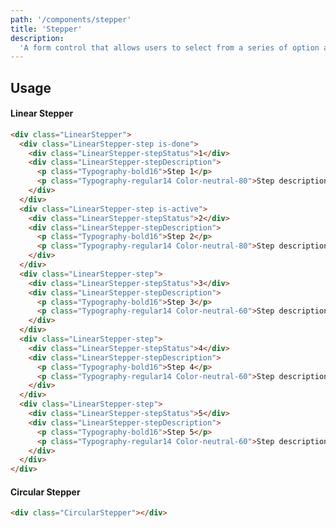 ```yaml
---
path: '/components/stepper'
title: 'Stepper'
description:
  'A form control that allows users to select from a series of option available in a dropdown.'
---
```


## Usage

#### Linear Stepper

```html preview=true size=compact
<div class="LinearStepper">
  <div class="LinearStepper-step is-done">
    <div class="LinearStepper-stepStatus">1</div>
    <div class="LinearStepper-stepDescription">
      <p class="Typography-bold16">Step 1</p>
      <p class="Typography-regular14 Color-neutral-80">Step description</p>
    </div>
  </div>
  <div class="LinearStepper-step is-active">
    <div class="LinearStepper-stepStatus">2</div>
    <div class="LinearStepper-stepDescription">
      <p class="Typography-bold16">Step 2</p>
      <p class="Typography-regular14 Color-neutral-80">Step description</p>
    </div>
  </div>
  <div class="LinearStepper-step">
    <div class="LinearStepper-stepStatus">3</div>
    <div class="LinearStepper-stepDescription">
      <p class="Typography-bold16">Step 3</p>
      <p class="Typography-regular14 Color-neutral-60">Step description</p>
    </div>
  </div>
  <div class="LinearStepper-step">
    <div class="LinearStepper-stepStatus">4</div>
    <div class="LinearStepper-stepDescription">
      <p class="Typography-bold16">Step 4</p>
      <p class="Typography-regular14 Color-neutral-60">Step description</p>
    </div>
  </div>
  <div class="LinearStepper-step">
    <div class="LinearStepper-stepStatus">5</div>
    <div class="LinearStepper-stepDescription">
      <p class="Typography-bold16">Step 5</p>
      <p class="Typography-regular14 Color-neutral-60">Step description</p>
    </div>
  </div>
</div>
```

#### Circular Stepper

```html preview=true size=compact
<div class="CircularStepper"></div>
```
